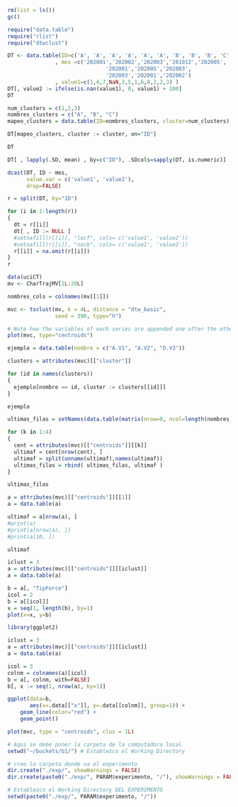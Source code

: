 ```r
rm(list = ls())
gc()

require("data.table")
require("rlist")
require("dtwclust")
```

```r
DT <- data.table(ID=c('A', 'A', 'A', 'A', 'A', 'A', 'B', 'B', 'B', 'C', 'C', 'C')
               , mes =c('202001','202002','202003','201912','202005', '202006',
                               '202001','202005','202003',
                               '202003','202001','202002')
               , value1=c(1,4,7,NaN,3,5,1,6,8,2,2,3) )
DT[, value2 := ifelse(is.nan(value1), 0, value1) + 100]
DT
```

```r
num_clusters = c(1,2,3)
nombres_clusters = c("A", "B", "C")
mapeo_clusters = data.table(ID=nombres_clusters, cluster=num_clusters)

DT[mapeo_clusters, cluster := cluster, on="ID"]
```

```r
DT
```



```r
DT[ , lapply(.SD, mean) , by=c("ID"), .SDcols=sapply(DT, is.numeric)]
```



```r
dcast(DT, ID ~ mes,
      value.var = c('value1', 'value2'),
      drop=FALSE)
```


```r
r = split(DT, by="ID")

for (i in 1:length(r))
{
  dt = r[[i]]
  dt[ , ID := NULL ]
  #setnafill(r[[i]], "locf", cols= c('value1', 'value2'))
  #setnafill(r[[i]], "nocb", cols= c('value1', 'value2'))
  r[[i]] = na.omit(r[[i]])
}
r
```

```r
data(uciCT)
mv <- CharTrajMV[1L:20L]

nombres_cols = colnames(mv[[1]])

mvc <- tsclust(mv, k = 4L, distance = "dtw_basic", 
               seed = 390, type="h")

# Note how the variables of each series are appended one after the other in the plot
plot(mvc, type="centroids")
```
```r
ejemplo = data.table(nombre = c("A.V1", "A.V2", "D.V3"))

clusters = attributes(mvc)[["cluster"]]

for (id in names(clusters))
{
  ejemplo[nombre == id, cluster := clusters[[id]]]
}

ejemplo
```


```r
ultimas_filas = setNames(data.table(matrix(nrow=0, ncol=length(nombres_cols))), nombres_cols)

for (k in 1:4)
{
  cent = attributes(mvc)[["centroids"]][[k]]
  ultimaf = cent[nrow(cent), ]
  ultimaf = split(unname(ultimaf),names(ultimaf))
  ultimas_filas = rbind( ultimas_filas, ultimaf )
}

ultimas_filas
```



```r
a = attributes(mvc)[["centroids"]][[1]]
a = data.table(a)

ultimaf = a[nrow(a), ]
#print(a)
#print(a[nrow(a), ])
#print(a[10, ])

ultimaf
```

```r
iclust = 3
a = attributes(mvc)[["centroids"]][[iclust]]
a = data.table(a)

b = a[, "TipForce"]
icol = 2
b = a[[icol]]
x = seq(1, length(b), by=1)
plot(x=x, y=b)
```

```r
library(ggplot2)

iclust = 3
a = attributes(mvc)[["centroids"]][[iclust]]
a = data.table(a)

icol = 3
colnm = colnames(a)[icol]
b = a[, colnm, with=FALSE]
b[, x := seq(1, nrow(a), by=1)]

ggplot(data=b, 
       aes(x=.data[["x"]], y=.data[[colnm]], group=1)) +
    geom_line(color="red") +
    geom_point()
```


```r
plot(mvc, type = "centroids", clus = 1L)
```


```r
# Aqui se debe poner la carpeta de la computadora local
setwd("~/buckets/b1/") # Establezco el Working Directory

# creo la carpeta donde va el experimento
dir.create("./exp/", showWarnings = FALSE)
dir.create(paste0("./exp/", PARAM$experimento, "/"), showWarnings = FALSE)

# Establezco el Working Directory DEL EXPERIMENTO
setwd(paste0("./exp/", PARAM$experimento, "/"))

```

